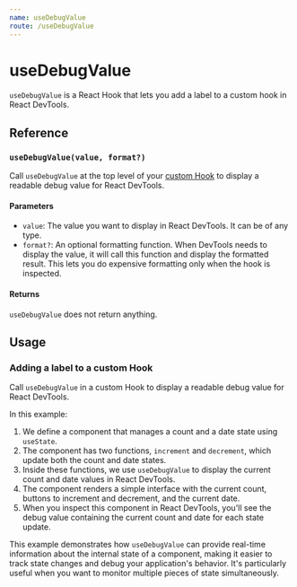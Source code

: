 ```yaml
---
name: useDebugValue
route: /useDebugValue
---
```



# useDebugValue

`useDebugValue` is a React Hook that lets you add a label to a custom hook in React DevTools.

## Reference

### `useDebugValue(value, format?)`

Call `useDebugValue` at the top level of your [custom Hook](https://react.dev/learn/reusing-logic-with-custom-hooks) to display a readable debug value for React DevTools.

#### Parameters

* `value`: The value you want to display in React DevTools. It can be of any type.
* `format?`: An optional formatting function. When DevTools needs to display the value, it will call this function and display the formatted result. This lets you do expensive formatting only when the hook is inspected.

#### Returns

`useDebugValue` does not return anything.

## Usage

### Adding a label to a custom Hook

Call `useDebugValue` in a custom Hook to display a readable debug value for React DevTools.

<Editor code={useDebugValueCode} />

In this example:

1. We define a component that manages a count and a date state using `useState`.
2. The component has two functions, `increment` and `decrement`, which update both the count and date states.
3. Inside these functions, we use `useDebugValue` to display the current count and date values in React DevTools.
4. The component renders a simple interface with the current count, buttons to increment and decrement, and the current date.
5. When you inspect this component in React DevTools, you'll see the debug value containing the current count and date for each state update.

This example demonstrates how `useDebugValue` can provide real-time information about the internal state of a component, making it easier to track state changes and debug your application's behavior. It's particularly useful when you want to monitor multiple pieces of state simultaneously.